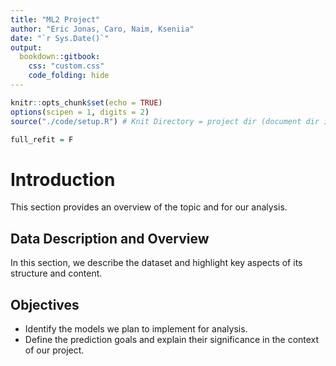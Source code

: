 ```yaml
---
title: "ML2 Project"
author: "Eric Jonas, Caro, Naim, Kseniia"
date: "`r Sys.Date()`"
output: 
  bookdown::gitbook:
    css: "custom.css"
    code_folding: hide
---
```


```r
knitr::opts_chunk$set(echo = TRUE)
options(scipen = 1, digits = 2)
source("./code/setup.R") # Knit Directory = project dir (document dir is default set manually to project dir)

full_refit = F
```

# Introduction

This section provides an overview of the topic and  for our analysis.

## Data Description and Overview

In this section, we describe the dataset and highlight key aspects of its structure and content.

## Objectives

- Identify the models we plan to implement for analysis.  
- Define the prediction goals and explain their significance in the context of our project.  

